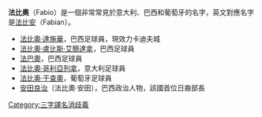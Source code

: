 '''法比奧'''（Fabio）是一個非常常見於意大利、巴西和葡萄牙的名字，英文對應名字是[[法比安|法比安]]（Fabian）。

*[[法比奧·達·席爾瓦|法比奧·達施華]]，巴西足球員，現效力卡迪夫城
*[[法比奧·盧比斯·艾簡達拿|法比奧·盧比斯·艾簡達拿]]，巴西足球員
*[[法巴奧|法巴奧]]，巴西足球員
*[[法比奧·哥利亞列拿|法比奧·哥利亞列拿]]，意大利足球員
*[[法比奧·干查奧|法比奧·干查奧]]，葡萄牙足球員
*[[安田良治|安田良治]]（法比奧·安田），巴西政治人物，該國首位日裔部長
{{disambig}}

[[Category:三字譯名消歧義|Category:三字譯名消歧義]]